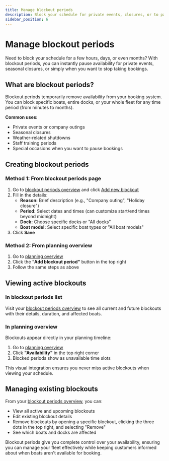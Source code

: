 ```yaml
---
title: Manage blockout periods
description: Block your schedule for private events, closures, or to pause availability
sidebar_position: 6
---
```



# Manage blockout periods

Need to block your schedule for a few hours, days, or even months? With blockout periods, you can instantly pause availability for private events, seasonal closures, or simply when you want to stop taking bookings.

## What are blockout periods?

Blockout periods temporarily remove availability from your booking system. You can block specific boats, entire docks, or your whole fleet for any time period (from minutes to months).

**Common uses:**

- Private events or company outings
- Seasonal closures
- Weather-related shutdowns
- Staff training periods
- Special occasions when you want to pause bookings

## Creating blockout periods

### Method 1: From blockout periods page

1. Go to [blockout periods overview](https://dashboard.letsbook.app/blocks) and click [Add new blockout](https://dashboard.letsbook.app/blocks/new)
2. Fill in the details:
    - **Reason:** Brief description (e.g., "Company outing", "Holiday closure")
    - **Period:** Select dates and times (can customize start/end times beyond midnight)
    - **Dock:** Choose specific docks or "All docks"
    - **Boat model:** Select specific boat types or "All boat models"
3. Click **Save**

<InlineVideoPlayer videoSrc={addBlockVideo} />

### Method 2: From planning overview

1. Go to [planning overview](https://dashboard.letsbook.app/planning)
2. Click the **"Add blockout period"** button in the top right
3. Follow the same steps as above

## Viewing active blockouts

### In blockout periods list

Visit your [blockout periods overview](https://dashboard.letsbook.app/blocks) to see all current and future blockouts with their details, duration, and affected boats.

### In planning overview

Blockouts appear directly in your planning timeline:

1. Go to [planning overview](https://dashboard.letsbook.app/planning)
2. Click **"Availability"** in the top right corner
3. Blocked periods show as unavailable time slots

This visual integration ensures you never miss active blockouts when viewing your schedule.

<InlineVideoPlayer
    videoSrc={blockAvailabilityVideo}
/>

## Managing existing blockouts

From your [blockout periods overview](https://dashboard.letsbook.app/blocks), you can:

- View all active and upcoming blockouts
- Edit existing blockout details
- Remove blockouts by opening a specific blockout, clicking the three dots in the top right, and selecting "Remove"
- See which boats and docks are affected

Blockout periods give you complete control over your availability, ensuring you can manage your fleet effectively while keeping customers informed about when boats aren't available for booking.
